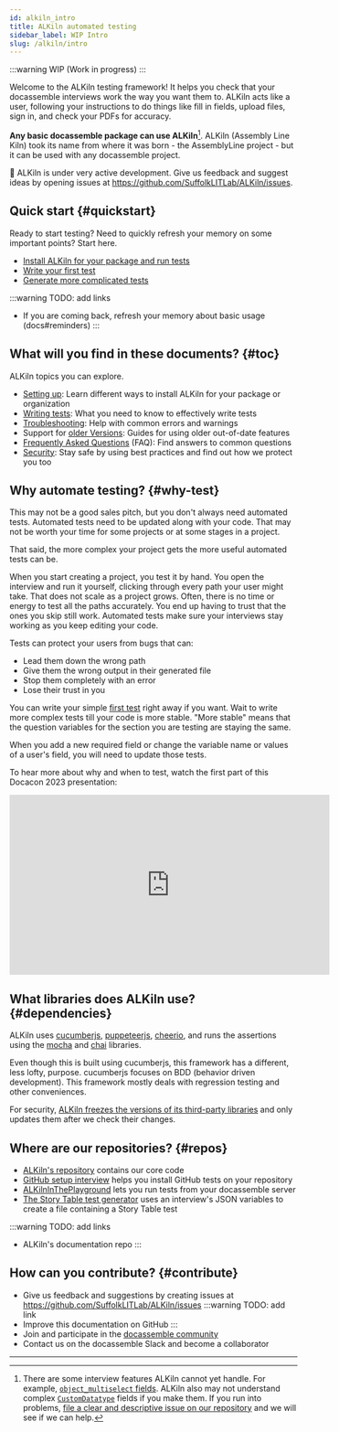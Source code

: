 ```yaml
---
id: alkiln_intro
title: ALKiln automated testing
sidebar_label: WIP Intro
slug: /alkiln/intro
---
```


:::warning
WIP (Work in progress)
:::

<!-- Move to /docs
## Refresher

Some quick refreshers for those who need it.

1. You write and edit `.feature` test files in your Sources folder.
1. There are some fields ALKiln cannot yet handle, including `object`-type fields, like `object_multiselect`.
1. By default, each Step or field may only take 30 seconds. You can change that with the "the maximum seconds" Step listed in the Steps.
1. If you're using GitHub, tests are run when anyone commits to GitHub.
1. Tests can download docx files, but humans have to review them to see if they've come out right.
1. You will be able to see pictures and the HTML of pages that errored. In GitHub, you can download them from the zip file in [the Action's artifact section](https://docs.github.com/en/actions/managing-workflow-runs/downloading-workflow-artifacts).
1. ALKiln also creates test reports. In GitHub, you can download them in the same place.
 -->


Welcome to the ALKiln testing framework! It helps you check that your docassemble interviews work the way you want them to. ALKiln acts like a user, following your instructions to do things like fill in fields, upload files, sign in, and check your PDFs for accuracy.

**Any basic docassemble package can use ALKiln**[^1]. ALKiln (Assembly Line Kiln) took its name from where it was born - the AssemblyLine project - but it can be used with any docassemble project.<!-- It does come with features that are especially useful for AssemblyLine users.-->

🚧 ALKiln is under very active development. Give us feedback and suggest ideas by opening issues at https://github.com/SuffolkLITLab/ALKiln/issues.


## Quick start {#quickstart}

Ready to start testing? Need to quickly refresh your memory on some important points? Start here.

<!-- Change "install" to "setup"? -->
- [Install ALKiln for your package and run tests](setup.mdx#recommended)
- [Write your first test](setup.mdx#first-test)
- [Generate more complicated tests](https://plocket.github.io/alkiln_story/) <!-- (docs#generator) -->

:::warning TODO: add links
- If you are coming back, refresh your memory about basic usage (docs#reminders)
:::


## What will you find in these documents? {#toc}

ALKiln topics you can explore.

<!-- Change "setup" to "install"? -->
- [Setting up](setup.mdx): Learn different ways to install ALKiln for your package or organization <!-- (setup and running tests and first test, maybe advanced pros and cons of setup) -->
- [Writing tests](writing_tests.mdx): What you need to know to effectively write tests
- [Troubleshooting](troubleshooting.mdx): Help with common errors and warnings <!-- (errors, maybe in FAQ?) -->
- Support for [older Versions](older_versions.mdx): Guides for using older out-of-date features
- [Frequently Asked Questions](writing_tests.mdx#faq) (FAQ): Find answers to common questions
- [Security](security.mdx): Stay safe by using best practices and find out how we protect you too <!-- if you're going to mess with more complex workflows, read this section about GitHub security for workflows -->


## Why automate testing? {#why-test}

This may not be a good sales pitch, but you don't always need automated tests. Automated tests need to be updated along with your code. That may not be worth your time for some projects or at some stages in a project.

That said, the more complex your project gets the more useful automated tests can be.

When you start creating a project, you test it by hand. You open the interview and run it yourself, clicking through every path your user might take. That does not scale as a project grows. Often, there is no time or energy to test all the paths accurately. You end up having to trust that the ones you skip still work. Automated tests make sure your interviews stay working as you keep editing your code.

<!-- Automated tests make sure you know when you break something. -->

Tests can protect your users from bugs that can:

- Lead them down the wrong path
- Give them the wrong output in their generated file
- Stop them completely with an error
- Lose their trust in you

You can write your simple [first test](setup.mdx#first-test) right away if you want. Wait to write more complex tests till your code is more stable. "More stable" means that the question variables for the section you are testing are staying the same.

When you add a new required field or change the variable name or values of a user's field, you will need to update those tests.

To hear more about why and when to test, watch the first part of this Docacon 2023 presentation:

<iframe width="560" height="315" src="https://www.youtube-nocookie.com/embed/TcLFA9a1bHs" title="Assembly Line Kiln testing framework at Docacon 2023 - Why test?" frameborder="0" allow="accelerometer; clipboard-write; encrypted-media; gyroscope; picture-in-picture; web-share; fullscreen" allowfullscreen></iframe>

<!-- Other tools that can help with problems managing running interviews: (maybe another section)
- When there's an error, give your users their data so they haven't wasted their time
- Get alerts when your server goes down
- Check that specific interviews are still running
 -->

## What libraries does ALKiln use? {#dependencies}

ALKiln uses [cucumberjs](https://cucumber.io/), [puppeteerjs](https://pptr.dev/), [cheerio](https://cheerio.js.org/), and runs the assertions using the [mocha](https://mochajs.org/) and [chai](https://www.chaijs.com/) libraries.

Even though this is built using cucumberjs, this framework has a different, less lofty, purpose. cucumberjs focuses on BDD (behavior driven development). This framework mostly deals with regression testing and other conveniences.

For security, [ALKiln freezes the versions of its third-party libraries](#alkiln-freezes-dependencies) and only updates them after we check their changes.


## Where are our repositories? {#repos}

- [ALKiln's repository](https://github.com/SuffolkLITLab/ALKiln) contains our core code
- [GitHub setup interview](https://github.com/SuffolkLITLab/docassemble-ALKilnSetup) helps you install GitHub tests on your repository
- [ALKilnInThePlayground](https://github.com/SuffolkLITLab/docassemble-ALKilnInThePlayground) lets you run tests from your docassemble server
- [The Story Table test generator](https://github.com/plocket/alkiln_story) uses an interview's JSON variables to create a file containing a Story Table test

:::warning TODO: add links
- ALKiln's documentation repo
:::


## How can you contribute? {#contribute}

<!-- Keep it simple. Just 2 repos -->
- Give us feedback and suggestions by creating issues at https://github.com/SuffolkLITLab/ALKiln/issues
:::warning TODO: add link
- Improve this documentation on GitHub
:::
- Join and participate in the [docassemble community](https://docassemble.org/docs/support.html#slack)
- Contact us on the docassemble Slack and become a collaborator


<!-- - [Fork](https://docs.github.com/en/pull-requests/collaborating-with-pull-requests/working-with-forks/fork-a-repo#forking-a-repository) [our repositories](#repos), edit them, and make pull requests -->

<!--
If we want people to file different issues for different repos (which I think is too complex):
- ALKiln in general and GitHub-based tests/workflows
- ALKiln in the Playground
- Setup
- Edit ALKiln documentation
 -->

---

[^1]: There are some interview features ALKiln cannot yet handle. For example, [`object_multiselect` fields](https://docassemble.org/docs/fields.html#object_multiselect). ALKiln also may not understand complex [`CustomDatatype`](https://docassemble.org/docs/fields.html#custom%20datatype) fields if you make them. If you run into problems, [file a clear and descriptive issue on our repository](https://github.com/SuffolkLITLab/ALKiln/issues) and we will see if we can help.
